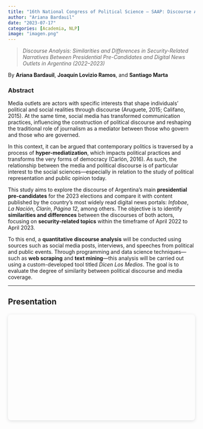 ```yaml
---
title: "16th National Congress of Political Science – SAAP: Discourse Analysis"
author: "Ariana Bardauil"
date: "2023-07-17"
categories: [Academia, NLP]
image: "imagen.png"
---
```


> *Discourse Analysis: Similarities and Differences in Security-Related Narratives Between Presidential Pre-Candidates and Digital News Outlets in Argentina (2022–2023)*

By **Ariana Bardauil**, **Joaquín Lovizio Ramos**, and **Santiago Marta**

### Abstract

Media outlets are actors with specific interests that shape individuals’ political and social realities through discourse (Aruguete, 2015; Califano, 2015). At the same time, social media has transformed communication practices, influencing the construction of political discourse and reshaping the traditional role of journalism as a mediator between those who govern and those who are governed.

In this context, it can be argued that contemporary politics is traversed by a process of **hyper-mediatization**, which impacts political practices and transforms the very forms of democracy (Carlón, 2016). As such, the relationship between the media and political discourse is of particular interest to the social sciences—especially in relation to the study of political representation and public opinion today.

This study aims to explore the discourse of Argentina’s main **presidential pre-candidates** for the 2023 elections and compare it with content published by the country's most widely read digital news portals: *Infobae*, *La Nación*, *Clarín*, *Página 12*, among others. The objective is to identify **similarities and differences** between the discourses of both actors, focusing on **security-related topics** within the timeframe of April 2022 to April 2023.

To this end, a **quantitative discourse analysis** will be conducted using sources such as social media posts, interviews, and speeches from political and public events. Through programming and data science techniques—such as **web scraping** and **text mining**—this analysis will be carried out using a custom-developed tool titled *Dicen Los Medios*. The goal is to evaluate the degree of similarity between political discourse and media coverage.

---

## Presentation

::: {style="position: relative; width: 100%; height: 0; padding-top: 56.2500%;  padding-bottom: 0; box-shadow: 0 2px 8px 0 rgba(63,69,81,0.16); margin-top: 1.6em; margin-bottom: 0.9em; overflow: hidden;  border-radius: 8px; will-change: transform;"}
<iframe loading="lazy" style="position: absolute; width: 100%; height: 100%; top: 0; left: 0; border: none;
:::
